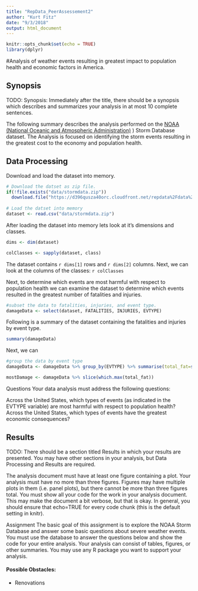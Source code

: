 ```yaml
---
title: "RepData_PeerAssessement2"
author: "Kurt Fitz"
date: "9/3/2018"
output: html_document
---
```


```r
knitr::opts_chunk$set(echo = TRUE)
library(dplyr)
```

#Analysis of weather events resulting in greatest impact to population health and economic factors in America.

## Synopsis
TODO: Synopsis: Immediately after the title, there should be a synopsis which describes and summarizes your analysis in at most 10 complete sentences.

The following summary describes the analysis performed on the [NOAA (National Oceanic and Atmospheric Administration)](http://noaa.gov/)
) Storm Database dataset. The Analysis is focused on identifying the storm events resulting in the greatest cost to the economy and population health.

## Data Processing

Download and load the dataset into memory.
```r
# Download the datset as zip file.
if(!file.exists("data/stormdata.zip"))
  download.file("https://d396qusza40orc.cloudfront.net/repdata%2Fdata%2FStormData.csv.bz2", "data/stormdata.zip")
  
# Load the datset into memory 
dataset <- read.csv("data/stormdata.zip")
```

After loading the dataset into memory lets look at it's dimensions and classes.
```r
dims <- dim(dataset)

colClasses <- sapply(dataset, class)
```

The dataset contains `r dims[1]` rows and `r dims[2]` columns. Next, we can look at the columns of the classes:
`r colClasses`

Next, to determine which events are most harmful with respect to population health we can examine the dataset to determine which events resulted in the greatest number of fatalities and injuries.
```r
#subset the data to fatalities, injuries, and event type.
damageData <- select(dataset, FATALITIES, INJURIES, EVTYPE)

```

Following is a summary of the dataset containing the fatalities and injuries by event type.
```r
summary(damageData)
```

Next, we can 
```r
#group the data by event type
damageData <- damageData %>% group_by(EVTYPE) %>% summarise(total_fat=sum(FATALITIES), total_inj=sum(INJURIES))

mostDamage <- damageData %>% slice(which.max(total_fat))

```


Questions
Your data analysis must address the following questions:

Across the United States, which types of events (as indicated in the \color{red}{\verb|EVTYPE|}EVTYPE variable) are most harmful with respect to population health?
Across the United States, which types of events have the greatest economic consequences?

## Results
TODO: There should be a section titled Results in which your results are presented.
You may have other sections in your analysis, but Data Processing and Results are required.

The analysis document must have at least one figure containing a plot.
Your analysis must have no more than three figures. Figures may have multiple plots in them (i.e. panel plots), but there cannot be more than three figures total.
You must show all your code for the work in your analysis document. This may make the document a bit verbose, but that is okay. In general, you should ensure that \color{red}{\verb|echo = TRUE|}echo=TRUE for every code chunk (this is the default setting in knitr).

Assignment
The basic goal of this assignment is to explore the NOAA Storm Database and answer some basic questions about severe weather events. You must use the database to answer the questions below and show the code for your entire analysis. Your analysis can consist of tables, figures, or other summaries. You may use any R package you want to support your analysis.

#### Possible Obstacles:
- Renovations


